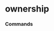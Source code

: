 # ownership


### Commands
<ul className='grid grid-cols-1 md:grid-cols-2 lg:grid-cols-3 xl:grid-cols-4 gap-4 -ml-6'>
<ReferenceCard
    title="INSIDER_TRADING"
    description="Insider Trading. Information about insider trading."
    url="ownership/insider_trading"
    command
/><ReferenceCard
    title="MAJOR_HOLDERS"
    description="Equity Ownership. Information about the company ownership."
    url="ownership/major_holders"
    command
/><ReferenceCard
    title="SHARE_STATISTICS"
    description="Share Statistics. Share statistics for a given company."
    url="ownership/share_statistics"
    command
/><ReferenceCard
    title="INSTITUTIONAL"
    description="Institutional Ownership. Institutional ownership data."
    url="ownership/institutional"
    command
/>
</ul>

